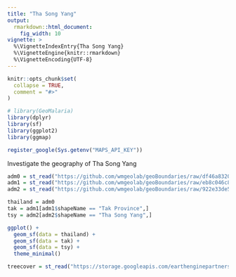 ```yaml
---
title: "Tha Song Yang"
output:
  rmarkdown::html_document:
    fig_width: 10
vignette: >
  %\VignetteIndexEntry{Tha Song Yang}
  %\VignetteEngine{knitr::rmarkdown}
  %\VignetteEncoding{UTF-8}
---
```


```r
knitr::opts_chunk$set(
  collapse = TRUE,
  comment = "#>"
)
```

```r
# library(GeoMalaria)
library(dplyr)
library(sf)
library(ggplot2)
library(ggmap)

register_google(Sys.getenv("MAPS_API_KEY"))
```

Investigate the geography of Tha Song Yang

```r
adm0 = st_read("https://github.com/wmgeolab/geoBoundaries/raw/df46a8320bb2f703640664510273bec2be88b180/releaseData/gbOpen/THA/ADM0/geoBoundaries-THA-ADM0_simplified.geojson")
adm1 = st_read("https://github.com/wmgeolab/geoBoundaries/raw/eb8c046c824d34547fbe9a50b7308b443e76c106/releaseData/gbOpen/THA/ADM1/geoBoundaries-THA-ADM1_simplified.geojson")
adm2 = st_read("https://github.com/wmgeolab/geoBoundaries/raw/922e33de54786eed936fc13b7b3fd28c50189d5b/releaseData/gbOpen/THA/ADM2/geoBoundaries-THA-ADM2_simplified.geojson")

thailand = adm0
tak = adm1[adm1$shapeName == "Tak Province",]
tsy = adm2[adm2$shapeName == "Tha Song Yang",]

ggplot() +
  geom_sf(data = thailand) +
  geom_sf(data = tak) +
  geom_sf(data = tsy) +
  theme_minimal()
```


```r
treecover = st_read("https://storage.googleapis.com/earthenginepartners-hansen/GFC-2021-v1.9/Hansen_GFC-2021-v1.9_treecover2000_20N_100E.tif")

```
